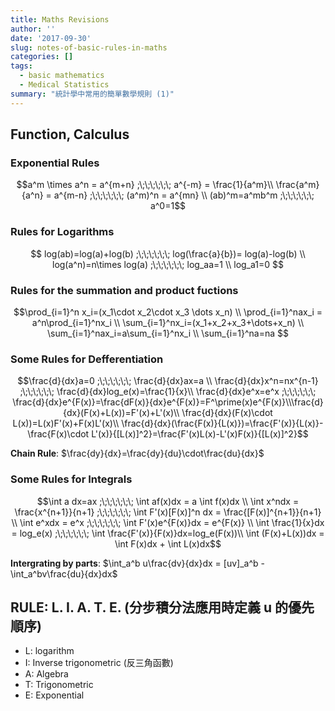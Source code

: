```yaml
---
title: Maths Revisions
author: ''
date: '2017-09-30'
slug: notes-of-basic-rules-in-maths
categories: []
tags:
  - basic mathematics
  - Medical Statistics
summary: "統計學中常用的簡單數學規則 (1)"
---
```



## Function, Calculus

### Exponential Rules

$$a^m \times a^n = a^{m+n} ;\;\;\;\;\;\;  a^{-m} = \frac{1}{a^m}\\
  \frac{a^m}{a^n} = a^{m-n} ;\;\;\;\;\;\; (a^m)^n = a^{mn} \\
  (ab)^m=a^mb^m ;\;\;\;\;\;\; a^0=1$$

### Rules for Logarithms

$$ log(ab)=log(a)+log(b) ;\;\;\;\;\;\; log(\frac{a}{b})= log(a)-log(b) \\
log(a^n)=n\times log(a) ;\;\;\;\;\;\; log_aa=1 \\
log_a1=0
$$

### Rules for the summation and product fuctions

$$\prod_{i=1}^n x_i=(x_1\cdot x_2\cdot x_3 \dots x_n) \\
\prod_{i=1}^nax_i = a^n\prod_{i=1}^nx_i \\
\sum_{i=1}^nx_i=(x_1+x_2+x_3+\dots+x_n) \\
\sum_{i=1}^nax_i=a\sum_{i=1}^nx_i \\
\sum_{i=1}^na=na
$$

### Some Rules for Defferentiation

$$\frac{d}{dx}a=0 ;\;\;\;\;\;\; \frac{d}{dx}ax=a \\
\frac{d}{dx}x^n=nx^{n-1} ;\;\;\;\;\;\; \frac{d}{dx}log_e(x)=\frac{1}{x}\\
\frac{d}{dx}e^x=e^x ;\;\;\;\;\;\; \frac{d}{dx}e^{F(x)}=\frac{dF(x)}{dx}e^{F(x)}=F^\prime(x)e^{F(x)}\\\frac{d}{dx}(F(x)+L(x))=F'(x)+L'(x)\\
\frac{d}{dx}(F(x)\cdot L(x))=L(x)F'(x)+F(x)L'(x)\\
\frac{d}{dx}(\frac{F(x)}{L(x)})=\frac{F'(x)}{L(x)}-\frac{F(x)\cdot L'(x)}{[L(x)]^2}=\frac{F'(x)L(x)-L'(x)F(x)}{[L(x)]^2}$$

<span class="diff_alert">
**Chain Rule**:
$\frac{dy}{dx}=\frac{dy}{du}\cdot\frac{du}{dx}$
</span>

### Some Rules for Integrals

$$\int a dx=ax ;\;\;\;\;\;\; \int af(x)dx = a \int f(x)dx \\
\int x^ndx = \frac{x^{n+1}}{n+1}  ;\;\;\;\;\;\; \int F'(x)[F(x)]^n dx = \frac{[F(x)]^{n+1}}{n+1} \\
\int e^xdx = e^x  ;\;\;\;\;\;\; \int F'(x)e^{F(x)}dx = e^{F(x)} \\
\int \frac{1}{x}dx = log_e(x)  ;\;\;\;\;\;\; \int \frac{F'(x)}{F(x)}dx=log_e(F(x))\\
\int (F(x)+L(x))dx = \int F(x)dx + \int L(x)dx$$

<span class="diff_alert">
**Intergrating by parts**: $\int_a^b u\frac{dv}{dx}dx = [uv]_a^b - \int_a^bv\frac{du}{dx}dx$
</span>

## RULE: L. I. A. T. E. (分步積分法應用時定義 u 的優先順序)
- L: logarithm
- I: Inverse trigonometric (反三角函數)
- A: Algebra
- T: Trigonometric
- E: Exponential

